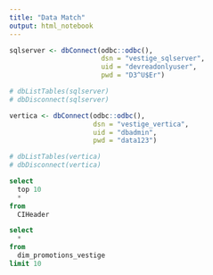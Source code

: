 ```yaml
---
title: "Data Match"
output: html_notebook
---
```

```r
sqlserver <- dbConnect(odbc::odbc(),
                       dsn = "vestige_sqlserver",
                       uid = "devreadonlyuser",
                       pwd = "D3^U$Er")

# dbListTables(sqlserver)
# dbDisconnect(sqlserver)

vertica <- dbConnect(odbc::odbc(),
                     dsn = "vestige_vertica",
                     uid = "dbadmin",
                     pwd = "data123")

# dbListTables(vertica)
# dbDisconnect(vertica)


```


```sql

select 
  top 10 
  * 
from
  CIHeader

```

```sql

select
  * 
from 
  dim_promotions_vestige 
limit 10

```

